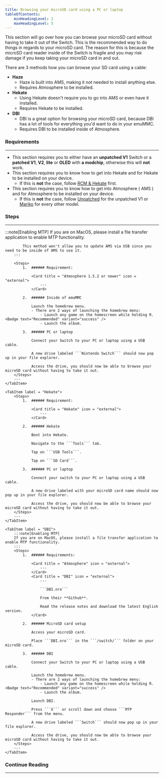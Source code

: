```yaml
---
title: Browsing your microSD card using a PC or laptop
tableOfContents:
    minHeadingLevel: 1
    maxHeadingLevel: 5
---
```



This section will go over how you can browse your microSD card without having to take it out of the Switch.
This is the recommended way to do things in regards to your microSD card.
The reason for this is because the microSD card reader inside of the Switch is fragile and you may risk damage if you keep taking your microSD card in and out.

There are 3 methods how you can browse your SD card using a cable:

- **Haze**
    - Haze is built into AMS, making it not needed to install anything else.
    - Requires Atmosphere to be installed.
- **Hekate**
    - Using Hekate doesn't require you to go into AMS or even have it installed.
    - Requires Hekate to be installed.
- **DBI**
    - DBI is a great option for browsing your microSD card, because DBI has a lot of tools for everything you'd want to do in your emuMMC.
    - Requires DBI to be installed inside of Atmosphere.

### Requirements

---

- This section requires you to either have an **unpatched V1** Switch or a **patched V1**, **V2**, **lite** or **OLED** with **a modchip**, otherwise this will **not** work.
- This section requires you to know how to get into Hekate and for Hekate to be installed on your device.
    - If this is **not** the case, follow <u>[RCM & Hekate](/important/rcm/)</u> first.
- This section requires you to know how to get into Atmosphere ( AMS ) and for Atmosphere to be installed on your device.
    - If this is **not** the case, follow <u>[Unpatched](/homebrewing/unpatched)</u> for the unpatched V1 or <u>[Mariko](/homebrewing/mariko/)</u> for every other model.

### Steps

---

<Tabs>
    <TabItem label = "Haze">
        :::note[Enabling MTP]
            If you are on MacOS, please install a file transfer application to enable MTP functionality.

            This method won't allow you to update AMS via USB since you need to be inside of AMS to use it.
        :::

        <Steps>
            1.  ###### Requirement:

                <Card title = "Atmosphere 1.5.2 or newer" icon = "external">
                    ---
                </Card>

            2.  ###### Inside of emuMMC

                Launch the homebrew menu.
                - There are 2 ways of launching the homebrew menu:
                    - Launch any game on the homescreen while holding R. <Badge text="Recommended" variant="success" />
                    - Launch the album.

            3.  ###### PC or laptop

                Connect your Switch to your PC or laptop using a USB cable.

                A new drive labeled ```Nintendo Switch``` should now pop up in your file explorer.

                Access the drive, you should now be able to browse your microSD card without having to take it out.
        </Steps>
        ---
    </TabItem>

    <TabItem label = "Hekate">
        <Steps>
            1.  ###### Requirement:

                <Card title = "Hekate" icon = "external">
                    ---
                </Card>

            2.  ###### Hekate

                Boot into Hekate.

                Navigate to the ```Tools``` tab.

                Tap on ```USB Tools```.

                Tap on ```SD Card```.

            3.  ###### PC or laptop

                Connect your switch to your PC or laptop using a USB cable.

                A new drive labeled with your microSD card name should now pop up in your file explorer.

                Access the drive, you should now be able to browse your microSD card without having to take it out.
        </Steps>
        ---
    </TabItem>

    <TabItem label = "DBI">
        :::note[Enabling MTP]
        If you are on MacOS, please install a file transfer application to enable MTP functionality.
        :::
        <Steps>
            1.  ###### Requirements:

                <Card title = "Atmosphere" icon = "external">
                    ---
                </Card>
                <Card title = "DBI" icon = "external">
                    ---

                    ```DBI.nro```

                    From their **Github**.

                    Read the release notes and download the latest English version.
                </Card>

            2.  ###### MicroSD card setup

                Access your microSD card.

                Place ```DBI.nro``` in the ```/switch/``` folder on your microSD card.

            3.  ###### DBI

                Connect your Switch to your PC or laptop using a USB cable.

                Launch the homebrew menu.
                - There are 2 ways of launching the homebrew menu:
                    - Launch any game on the homescreen while holding R. <Badge text="Recommended" variant="success" />
                    - Launch the album.

                Launch DBI.

                Press ```X``` or scroll down and choose ```MTP Responder``` from the menu.

                A new drive labeled ```Switch``` should now pop up in your file explorer.

                Access the drive, you should now be able to browse your microSD card without having to take it out.
        </Steps>
        ---
    </TabItem>
</Tabs>

### Continue Reading

---